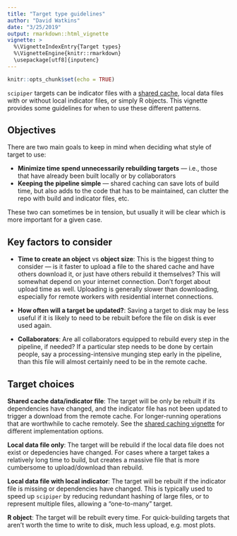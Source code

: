 ```yaml
---
title: "Target type guidelines"
author: "David Watkins"
date: "3/25/2019"
output: rmarkdown::html_vignette
vignette: >
  %\VignetteIndexEntry{Target types}
  %\VignetteEngine{knitr::rmarkdown}
  \usepackage[utf8]{inputenc}
---
```


```r
knitr::opts_chunk$set(echo = TRUE)
```

`scipiper` targets can be indicator files with a [shared cache](shared_cache.html), local data files with or without local indicator files, or simply R objects.  This vignette provides some guidelines for when to use these different patterns.

## Objectives
There are two main goals to keep in mind when deciding what style of target to use:
 
 - **Minimize time spend unnecessarily rebuilding targets** --- i.e., those that have already been built locally or by collaborators
 - **Keeping the pipeline simple** --- shared caching can save lots of build time, but also adds to the code that has to be maintained, can clutter the repo with build and indicator files, etc.
 
 These two can sometimes be in tension, but usually it will be clear which is more important for a given case.
 
## Key factors to consider

 - **Time to create an object** vs **object size**: This is the biggest thing to consider --- is it faster to upload a file to the shared cache and have others download it, or just have others rebuild it themselves?  This will somewhat depend on your internet connection.  Don't forget about upload time as well.  Uploading is generally slower than downloading, especially for remote workers with residential internet connections.   
 
 - **How often will a target be updated?**:  Saving a target to disk may be less useful if it is likely to need to be rebuilt before the file on disk is ever used again.
 
 - **Collaborators**: Are all collaborators equipped to rebuild every step in the pipeline, if needed?  If a particular step needs to be done by certain people, say a processing-intensive munging step early in the pipeline, than this file will almost certainly need to be in the remote cache.
 
## Target choices

**Shared cache data/indicator file**: The target will be only be rebuilt if its dependencies have changed, and the indicator file has not been updated to trigger a download from the remote cache. For longer-running operations that are worthwhile to cache remotely.  See the [shared caching vignette](shared_cache.html) for different implementation options.

**Local data file only**:  The target will be rebuild if the local data file does not exist or depedencies have changed.  For cases where a target takes a relatively long time to build, but creates a massive file that is more cumbersome to upload/download than rebuild.  

**Local data file with local indicator**: The target will be rebuilt if the indicator file is missing or dependencies have changed.  This is typically used to speed up `scipiper` by reducing redundant hashing of large files, or to represent multiple files, allowing a "one-to-many" target.

**R object**: The target will be rebuilt every time.  For quick-building targets that aren't worth the time to write to disk, much less upload, e.g. most plots.  





 
 
